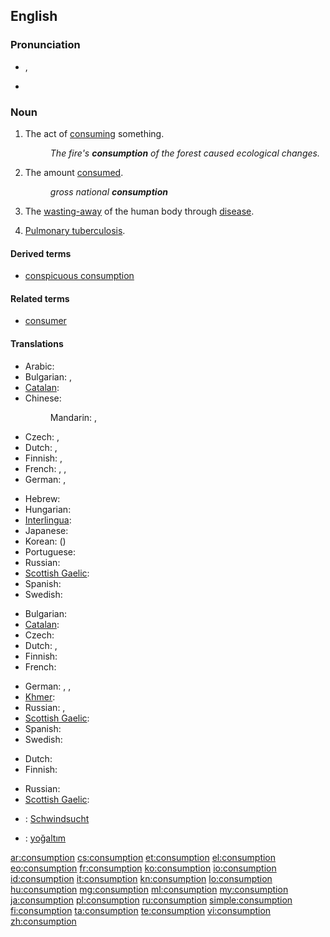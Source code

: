 ==English==

===Pronunciation===
* {{IPA|/kənˈsʌmp.ʃən/}}, {{SAMPA|/k@n"sVmp.S@n/}}
* {{audio|en-us-consumption.ogg|Audio (US)}}

===Noun===
{{en-noun|-}}

# The act of [[consume|consuming]] something.
#: ''The fire's '''consumption''' of the forest caused ecological changes.''
# The amount [[consume|consumed]].
#: ''gross national '''consumption'''''
# {{pathology}} The [[waste away|wasting-away]] of the human body through [[disease]].
# {{pathology|dated}} [[pulmonary tuberculosis|Pulmonary tuberculosis]].

====Derived terms====
* [[conspicuous consumption]]

====Related terms====
* [[consumer]]

====Translations====
{{trans-top|the act of consuming something}}
* Arabic: {{t|ar|استهلاك|m|tr=istihlāk|sc=Arab}}
* Bulgarian: {{t+|bg|консумиране|f}}, {{t+|bg|изразходване|n}}
* [[Catalan]]: {{t|ca|consum|m}}
* Chinese:
*: Mandarin: {{t|zh|消費|sc=Hani}}, {{t|zh|消费|tr=xiāofèi|sc=Hani}}
* Czech: {{t-|cs|spotřeba|f}}, {{t-|cs|zničení|n}}
* Dutch: {{t+|nl|consumptie|f}}, {{t+|nl|verbruik|n}}
* Finnish: {{t|fi|kuluttaminen}}, {{t|fi|kulutus}}
* French: {{t+|fr|consommation}}, {{t+|fr|consommer|m}}, {{t+|fr|consumer|m}}
* German: {{t+|de|Konsum|m}}, {{t-|de|Verzehr|m}}
{{trans-mid}}
* Hebrew: {{t|he|צריכה|tr=tzrikha|f}} {{qualifier|act of consuming goods}}
* Hungarian: {{t+|hu|fogyasztás}}
* [[Interlingua]]: {{t|ia|consumo}}
* Japanese: {{t|ja|消費|tr=しょうひ, shōhi}}
* Korean: {{t|ko|소비|tr=sobi|sc=Kore}} ({{t|ko|消費|sc=Kore}})
* Portuguese: {{t+|pt|consumo|m}}
* Russian: {{t+|ru|потребление|n|tr=potreblénije}}
* [[Scottish Gaelic]]: {{t-|gd|caitheamh|f|xs=Scottish Gaelic}}
* Spanish: {{t-|es|consumo|m}}
* Swedish: {{t|sv|konsumtion|c}}
{{trans-bottom}}

{{trans-top|the amount consumed}}
* Bulgarian: {{t+|bg|консумация|f}}
* [[Catalan]]: {{t|ca|consum|m}}
* Czech: {{t-|cs|spotřeba|f}}
* Dutch: {{t|nl|consumptie|f}}, {{t|nl|verbruik|n}}
* Finnish: {{t-|fi|kulutus}}
* French: {{t+|fr|consommation|f}}
{{trans-mid}}
* German: {{t|de|Verbrauch|m}}, {{t|de|Verbrauchswert|m}}, {{t|de|Verzehr|m}}
* [[Khmer]]: {{t|km|បម្រើបម្រាស់|tr=bom rer bom ras|sc=Khmr}}
* Russian: {{t+|ru|потребление|n|tr=potreblénije}}, {{t+|ru|расход|m|tr=rasxód}}
* [[Scottish Gaelic]]: {{t-|gd|caitheamh|f|xs=Scottish Gaelic}}
* Spanish: {{t+|es|consumo|m}}
* Swedish: {{t|sv|konsumtion|c}}
{{trans-bottom}}

{{trans-top|wasting-away of the human body through disease}}
* Dutch: {{t|nl|wegteren|n}}
* Finnish: {{t|fi|riutuminen}}
{{trans-mid}}
* Russian: {{t|ru|истощение|n|tr=istoščénije}}
* [[Scottish Gaelic]]: {{t-|gd|caitheamh|f|xs=Scottish Gaelic}}
{{trans-bottom}}

{{trans-see|pulmonary tuberculosis}}

{{checktrans-top}}
* {{ttbc|de}}: [[Schwindsucht]] {{f}}
{{trans-mid}}
* {{ttbc|tr}}: [[yoğaltım]]
{{trans-bottom}}

[[ar:consumption]]
[[cs:consumption]]
[[et:consumption]]
[[el:consumption]]
[[eo:consumption]]
[[fr:consumption]]
[[ko:consumption]]
[[io:consumption]]
[[id:consumption]]
[[it:consumption]]
[[kn:consumption]]
[[lo:consumption]]
[[hu:consumption]]
[[mg:consumption]]
[[ml:consumption]]
[[my:consumption]]
[[ja:consumption]]
[[pl:consumption]]
[[ru:consumption]]
[[simple:consumption]]
[[fi:consumption]]
[[ta:consumption]]
[[te:consumption]]
[[vi:consumption]]
[[zh:consumption]]